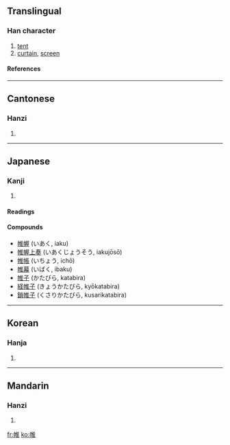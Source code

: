 ==Translingual==
===Han character===
{{Han char|rn=50|rad=巾|as=08|sn=11|four=4021<sub>4</sub>|canj=中月人土 (LBOG)}}
# [[tent]]
# [[curtain]], [[screen]]
====References====
{{Han ref|kx=0333.100|dkj=08954|dj=0639.120|hdz=10745.080|uh=5E37|ud=24119|bh=B163|bd=45411}}
----
==Cantonese==
===Hanzi===
{{yue-hanzi|jyut=|y=wai4}}
# {{defn|Cantonese}}
----
==Japanese==
===Kanji===
{{ja-kanji|grade=|rs=巾08}}
# {{defn|Japanese}} 
====Readings====
{{ja-readings|on=[[い]] (i)|kun=[[とばり]] (tobari)}}
====Compounds====
*[[帷幄]] (いあく, iaku)
*[[帷幄上奏]] (いあくじょうそう, iakujōsō)
*[[帷帳]] (いちょう, ichō)
*[[帷幕]] (いばく, ibaku)
*[[帷子]] (かたびら, katabira)
*[[経帷子]] (きょうかたびら, kyōkatabira)
*[[鎖帷子]] (くさりかたびら, kusarikatabira)
----
==Korean==
===Hanja===
{{ko-hanja|hangeul=유|rv=yu|mr=yu}}
# {{defn|Korean}}
----
==Mandarin==
===Hanzi===
{{cmn-hanzi|pin=[[wéi]] (wei2)|wg=wei<sup>2</sup>}}
# {{defn|Mandarin}}

[[fr:帷]]
[[ko:帷]]